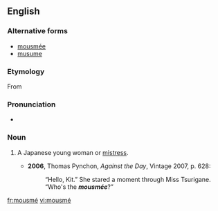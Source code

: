 ==English==

===Alternative forms===
* [[mousmée]]
* [[musume]]

===Etymology===
From {{etyl|ja}}

===Pronunciation===
* {{IPA|/ˈmuːsmeɪ/}}

===Noun===
{{en-noun}}

# {{historical}} A Japanese young woman or [[mistress]].
#* '''2006''', Thomas Pynchon, ''Against the Day'', Vintage 2007, p. 628:
#*: “Hello,  Kit.”  She stared a moment through Miss Tsurigane.  “Who's the '''''mousmée'''''?”

[[fr:mousmé]]
[[vi:mousmé]]